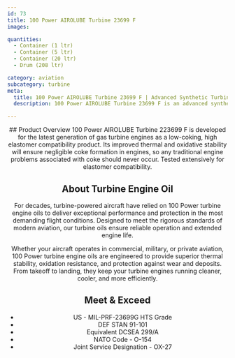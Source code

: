 ```yaml
---
id: 73
title: 100 Power AIROLUBE Turbine 23699 F
images:

quantities:
  - Container (1 ltr)
  - Container (5 ltr)
  - Container (20 ltr)
  - Drum (208 ltr)

category: aviation
subcategory: turbine
meta:
  title: 100 Power AIROLUBE Turbine 23699 F | Advanced Synthetic Turbine Engine Oil
  description: 100 Power AIROLUBE Turbine 23699 F is an advanced synthetic turbine engine oil designed for the latest generation of gas turbine engines. Engineered for low coking and excellent elastomer compatibility, it delivers outstanding thermal and oxidative stability for reliable, clean engine operation. Meets MIL-PRF-23699G HTS, DEF STAN 91-101, and NATO O-154 specifications.

---
```


<Header>
  ## Product Overview
  100 Power AIROLUBE Turbine 223699 F is developed for the latest generation of gas turbine engines as a low-coking, high elastomer compatibility product. Its improved thermal and oxidative stability will ensure negligible coke formation in engines, so any traditional engine problems associated with coke should never occur. Tested extensively for elastomer compatibility.

  ## About Turbine Engine Oil
  For decades, turbine-powered aircraft have relied on 100 Power turbine engine oils to deliver exceptional performance and protection in the most demanding flight conditions. Designed to meet the rigorous standards of modern aviation, our turbine oils ensure reliable operation and extended engine life.

  Whether your aircraft operates in commercial, military, or private aviation, 100 Power turbine engine oils are engineered to provide superior thermal stability, oxidation resistance, and protection against wear and deposits. From takeoff to landing, they keep your turbine engines running cleaner, cooler, and more efficiently.

  ## Meet & Exceed
  - US - MIL-PRF-23699G HTS Grade
  - DEF STAN 91-101
  - Equivalent DCSEA 299/A
  - NATO Code - O-154
  - Joint Service Designation - OX-27

</Header>
